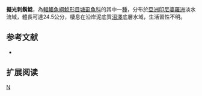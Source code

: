 {{Speciesbox 
| taxon = Clarias pseudoleiacanthus
| status = NE
| status_system = IUCN3.1
| authority = [[Sudarto|Sudarto]], [[Teugels|Teugels]] & [[Pouyaud|Pouyaud]], 2003
| synonyms = 
}}

'''擬光刺鬍鯰'''，為[[輻鰭魚綱|輻鰭魚綱]][[鯰形目|鯰形目]][[塘虱魚科|塘虱魚科]]的其中一[[種|種]]，分布於[[亞洲|亞洲]][[印尼|印尼]][[婆羅洲|婆羅洲]]淡水流域，體長可達24.5公分，棲息在沿岸泥底質[[沼澤|沼澤]]底層水域，生活習性不明。

==参考文献==
*{{FishBase_species|genus=Clarias|species=pseudoleiacanthus|year=2015|month=5}}

== 扩展阅读 ==
{{refbegin}}
{{wikispecies-inline|Clarias pseudoleiacanthus|擬光刺鬍鯰}}
{{refend}}
{{Taxonbar|from=Q6430116}}

[[Category:鬍鯰屬|N]]